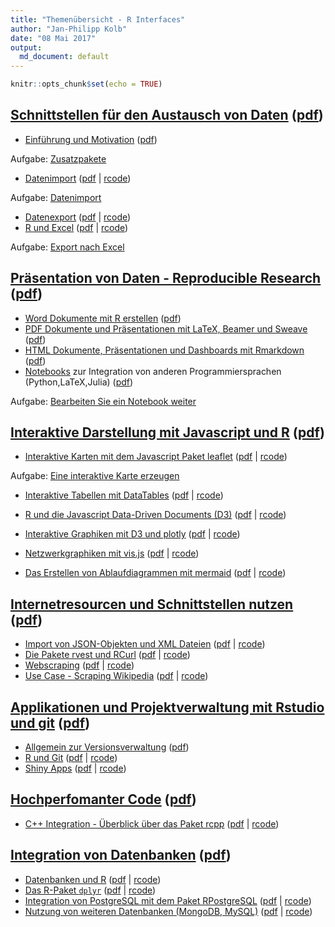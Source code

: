 ```yaml
---
title: "Themenübersicht - R Interfaces"
author: "Jan-Philipp Kolb"
date: "08 Mai 2017"
output: 
  md_document: default
---
```


```r
knitr::opts_chunk$set(echo = TRUE)
```


## [Schnittstellen für den Austausch von Daten](https://github.com/Japhilko/RInterfaces/blob/master/slides/RInterfaces_all2g_1.md) ([pdf](slides/RInterfaces_all2g_1.pdf))

- [Einführung und Motivation](https://github.com/Japhilko/RInterfaces/blob/master/slides/Intro.md) ([pdf](slides/Intro.pdf))

Aufgabe: [Zusatzpakete](tutorial/Aufgabe_Zusatzpakete.md)

- [Datenimport](slides/Datenimport.md) ([pdf](slides/Datenimport.pdf) | [rcode](slides/Datenimport.R))

Aufgabe: [Datenimport](tutorial/Aufgabe_Datenimport.md)

- [Datenexport](slides/Datenexport.md) ([pdf](slides/Datenexport.pdf) | [rcode](slides/Datenexport.R)) 
- [R und Excel](slides/Rexcel.md) ([pdf](slides/Rexcel.pdf) | [rcode](slides/Rexcel.R))

Aufgabe: [Export nach Excel](tutorial/Aufgabe_Export2Excel.md)

## [Präsentation von Daten - Reproducible Research](https://github.com/Japhilko/RInterfaces/blob/master/slides/RInterfaces_all2g_2.md) ([pdf](slides/RInterfaces_all2g_2.pdf))

- [Word Dokumente mit R erstellen](slides/R2word.md) ([pdf](slides/R2word.pdf))
-	[PDF Dokumente und Präsentationen mit LaTeX, Beamer und Sweave](slides/R2pdf.md) ([pdf](slides/R2pdf.pdf))
-	[HTML Dokumente, Präsentationen und Dashboards mit Rmarkdown](slides/Rmarkdown.md) ([pdf](slides/Rmarkdown.pdf))
- [Notebooks](slides/Notebooks.md) zur Integration von anderen Programmiersprachen (Python,LaTeX,Julia) ([pdf](slides/Notebooks.pdf))

Aufgabe: [Bearbeiten Sie ein Notebook weiter](tutorial/Aufgabe_Notebook.md)

## [Interaktive Darstellung mit Javascript und R](https://github.com/Japhilko/RInterfaces/blob/master/slides/RInterfaces_all2g_3.md) ([pdf](slides/RInterfaces_all2g_3.pdf))

-	[Interaktive Karten mit dem Javascript Paket leaflet](https://github.com/Japhilko/RInterfaces/blob/master/slides/leaflet.md) ([pdf](slides/leaflet.pdf) | [rcode](rcode/leaflet.R))

Aufgabe: [Eine interaktive Karte erzeugen](tutorial/Aufgabe_leaflet.md)

-	[Interaktive Tabellen mit DataTables](https://github.com/Japhilko/RInterfaces/blob/master/slides/DataTables.md) ([pdf](slides/DataTables.pdf) | [rcode](rcode/DataTables.R))
-	[R und die Javascript Data-Driven Documents (D3)](https://github.com/Japhilko/RInterfaces/blob/master/slides/D3.md) ([pdf](slides/D3.pdf) | [rcode](rcode/D3.R))
-	[Interaktive Graphiken mit D3 und plotly](https://github.com/Japhilko/RInterfaces/blob/master/slides/plotly.md) ([pdf](slides/plotly.pdf) | [rcode](rcode/plotly.R))

-	[Netzwerkgraphiken mit vis.js](https://github.com/Japhilko/RInterfaces/blob/master/slides/visNetwork.md) ([pdf](slides/visNetwork.pdf) | [rcode](rcode/visNetwork.R))
-	[Das Erstellen von Ablaufdiagrammen mit mermaid](https://github.com/Japhilko/RInterfaces/blob/master/slides/mermaid.md) ([pdf](slides/mermaid.pdf) | [rcode](rcode/mermaid.R))



## [Internetresourcen und Schnittstellen nutzen](https://github.com/Japhilko/RInterfaces/blob/master/slides/RInterfaces_all2g_4.md) ([pdf](slides/RInterfaces_all2g_4.pdf))

-	[Import von JSON-Objekten und XML Dateien](slides/rapis.md) ([pdf](slides/rapis.pdf) | [rcode](rcode/rapis.R))
- [Die Pakete rvest und RCurl](slides/rvest.md) ([pdf](slides/rvest.pdf) | [rcode](rcode/rvest.R))
- [Webscraping](https://github.com/Japhilko/RInterfaces/blob/master/slides/Webscraping.md) ([pdf](slides/Webscraping.pdf) | [rcode](rcode/Webscraping.R))
- [Use Case - Scraping Wikipedia](slides/ScrapingWikipedia.md) ([pdf](slides/ScrapingWikipedia.pdf) | [rcode](rcode/ScrapingWikipedia.R))


## [Applikationen und Projektverwaltung mit Rstudio und git](https://github.com/Japhilko/RInterfaces/blob/master/slides/RInterfaces_all2g_5.md) ([pdf](slides/RInterfaces_all2g_5.pdf))

- [Allgemein zur Versionsverwaltung](slides/Versionsverwaltung.md) ([pdf](slides/Versionsverwaltung.pdf))
- [R und Git](slides/Rgit.md) ([pdf](slides/Rgit.pdf) | [rcode](rcode/Rgit.R))
- [Shiny Apps](slides/shiny.md) ([pdf](slides/shiny.pdf) | [rcode](rcode/shiny.R))


## [Hochperfomanter Code](https://github.com/Japhilko/RInterfaces/blob/master/slides/RInterfaces_all2g_6.md)  ([pdf](slides/RInterfaces_all2g_6.pdf))

-	[C++ Integration - Überblick über das Paket rcpp](https://github.com/Japhilko/RInterfaces/blob/master/slides/rcpp.md) ([pdf](slides/rcpp.pdf) | [rcode](rcode/rcpp.R))

## [Integration von Datenbanken](https://github.com/Japhilko/RInterfaces/blob/master/slides/RInterfaces_all2g_7.md) ([pdf](slides/RInterfaces_all2g_7.pdf))

- [Datenbanken und R](slides/Datenbanken.md) ([pdf](slides/Datenbanken.pdf) | [rcode](rcode/Datenbanken.R))
- [Das R-Paket `dplyr`](slides/dplyr.md) ([pdf](slides/dplyr.pdf) | [rcode](rcode/dplyr.R))
-	[Integration von PostgreSQL mit dem Paket 
RPostgreSQL](https://github.com/Japhilko/RInterfaces/blob/master/slides/RPostgreSQL.md) ([pdf](slides/RPostgreSQL.pdf) | [rcode](rcode/RPostgreSQL.R))
-	[Nutzung von weiteren Datenbanken (MongoDB, MySQL)](https://github.com/Japhilko/RInterfaces/blob/master/slides/Rmongodb.md) ([pdf](slides/Rmongodb.pdf) | [rcode](rcode/Rmongodb.R))

